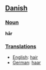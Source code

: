 ==[[Danish]]==

===[[Noun]]===

'''hår'''

===[[Translation]]s===
*[[English]]: [[hair]]
*[[German]]: [[haar]]